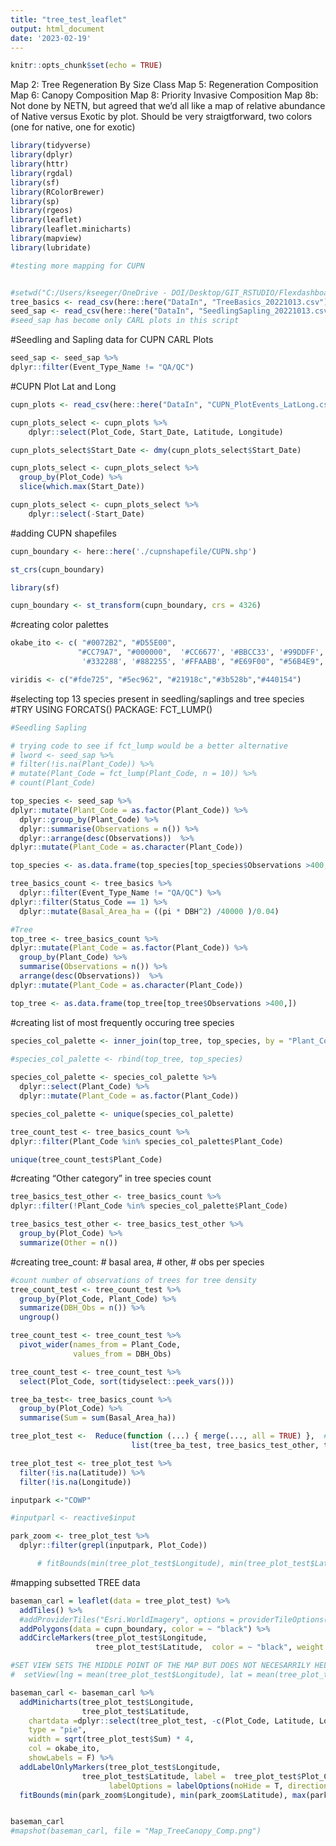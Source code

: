 ```yaml
---
title: "tree_test_leaflet"
output: html_document
date: '2023-02-19'
---
```


```r
knitr::opts_chunk$set(echo = TRUE)
```

Map 2: Tree Regeneration By Size Class
Map 5: Regeneration Composition
Map 6: Canopy Composition
Map 8: Priority Invasive Composition
Map 8b: Not done by NETN, but agreed that we'd all like a map of relative abundance of Native versus Exotic by plot.  Should be very straigtforward, two colors (one for native, one for exotic)

```r
library(tidyverse) 
library(dplyr)
library(httr)
library(rgdal) 
library(sf) 
library(RColorBrewer)
library(sp) 
library(rgeos)
library(leaflet)
library(leaflet.minicharts)
library(mapview)
library(lubridate)

#testing more mapping for CUPN


#setwd("C:/Users/kseeger/OneDrive - DOI/Desktop/GIT_RSTUDIO/FlexdashboardPractice/Mapping/CUPN")
tree_basics <- read_csv(here::here("DataIn", "TreeBasics_20221013.csv"))
seed_sap <- read_csv(here::here("DataIn", "SeedlingSapling_20221013.csv"))
#seed_sap has become only CARL plots in this script

```

#Seedling and Sapling data for CUPN CARL Plots 
```r
seed_sap <- seed_sap %>%
dplyr::filter(Event_Type_Name != "QA/QC")

```

#CUPN Plot Lat and Long
```r
cupn_plots <- read_csv(here::here("DataIn", "CUPN_PlotEvents_LatLong.csv"))

cupn_plots_select <- cupn_plots %>%
    dplyr::select(Plot_Code, Start_Date, Latitude, Longitude)

cupn_plots_select$Start_Date <- dmy(cupn_plots_select$Start_Date)

cupn_plots_select <- cupn_plots_select %>%
  group_by(Plot_Code) %>%
  slice(which.max(Start_Date))

cupn_plots_select <- cupn_plots_select %>%
    dplyr::select(-Start_Date)

```

#adding CUPN shapefiles 
```r
cupn_boundary <- here::here('./cupnshapefile/CUPN.shp')

st_crs(cupn_boundary)

library(sf)

cupn_boundary <- st_transform(cupn_boundary, crs = 4326)

```

#creating color palettes
```r
okabe_ito <- c( "#0072B2", "#D55E00", 
               "#CC79A7", "#000000",  '#CC6677', '#BBCC33', '#99DDFF', 
                '#332288', '#882255', '#FFAABB', "#E69F00", "#56B4E9", "#009E73", "#F0E442")

viridis <- c("#fde725", "#5ec962", "#21918c","#3b528b","#440154")

```

#selecting top 13 species present in seedling/saplings and tree species
#TRY USING FORCATS() PACKAGE: FCT_LUMP()

```r
#Seedling Sapling

# trying code to see if fct_lump would be a better alternative
# lword <- seed_sap %>%
# filter(!is.na(Plant_Code)) %>%
# mutate(Plant_Code = fct_lump(Plant_Code, n = 10)) %>%
# count(Plant_Code)

top_species <- seed_sap %>%
dplyr::mutate(Plant_Code = as.factor(Plant_Code)) %>%
  dplyr::group_by(Plant_Code) %>%
  dplyr::summarise(Observations = n()) %>%
  dplyr::arrange(desc(Observations))  %>%
dplyr::mutate(Plant_Code = as.character(Plant_Code))

top_species <- as.data.frame(top_species[top_species$Observations >400,])

tree_basics_count <- tree_basics %>%
  dplyr::filter(Event_Type_Name != "QA/QC") %>%
dplyr::filter(Status_Code == 1) %>%
  dplyr::mutate(Basal_Area_ha = ((pi * DBH^2) /40000 )/0.04)

#Tree
top_tree <- tree_basics_count %>%
dplyr::mutate(Plant_Code = as.factor(Plant_Code)) %>%
  group_by(Plant_Code) %>%
  summarise(Observations = n()) %>%
  arrange(desc(Observations))  %>%
dplyr::mutate(Plant_Code = as.character(Plant_Code))

top_tree <- as.data.frame(top_tree[top_tree$Observations >400,])
```

#creating list of most frequently occuring tree species
```r

species_col_palette <- inner_join(top_tree, top_species, by = "Plant_Code")
  
#species_col_palette <- rbind(top_tree, top_species)

species_col_palette <- species_col_palette %>%
  dplyr::select(Plant_Code) %>%
  dplyr::mutate(Plant_Code = as.factor(Plant_Code))

species_col_palette <- unique(species_col_palette)

tree_count_test <- tree_basics_count %>%
dplyr::filter(Plant_Code %in% species_col_palette$Plant_Code)

unique(tree_count_test$Plant_Code)
```

#creating "Other category" in tree species count
```r
tree_basics_test_other <- tree_basics_count %>%
dplyr::filter(!Plant_Code %in% species_col_palette$Plant_Code)

tree_basics_test_other <- tree_basics_test_other %>%
  group_by(Plot_Code) %>%
  summarize(Other = n())
```

#creating tree_count: # basal area, # other, # obs per species
```r
#count number of observations of trees for tree density
tree_count_test <- tree_count_test %>%
  group_by(Plot_Code, Plant_Code) %>%
  summarize(DBH_Obs = n()) %>%
  ungroup()

tree_count_test <- tree_count_test %>%
  pivot_wider(names_from = Plant_Code, 
              values_from = DBH_Obs)

tree_count_test <- tree_count_test %>%
  select(Plot_Code, sort(tidyselect::peek_vars()))

tree_ba_test<- tree_basics_count %>%
  group_by(Plot_Code) %>%
  summarise(Sum = sum(Basal_Area_ha))

tree_plot_test <-  Reduce(function (...) { merge(..., all = TRUE) },  # Full join
                           list(tree_ba_test, tree_basics_test_other, tree_count_test, cupn_plots_select))

tree_plot_test <- tree_plot_test %>%
  filter(!is.na(Latitude)) %>%
  filter(!is.na(Longitude))
```


```r
inputpark <-"COWP"

#inputparl <- reactive$input

park_zoom <- tree_plot_test %>%
  dplyr::filter(grepl(inputpark, Plot_Code))

```

```r
      # fitBounds(min(tree_plot_test$Longitude), min(tree_plot_test$Latitude), max(tree_plot_test$Longitude), max(tree_plot_test$Latitude))
```

#mapping subsetted TREE data
```r
baseman_carl = leaflet(data = tree_plot_test) %>%
  addTiles() %>%
  #addProviderTiles("Esri.WorldImagery", options = providerTileOptions(noWrap = TRUE), group="Satellite") %>%
  addPolygons(data = cupn_boundary, color = ~ "black") %>%
  addCircleMarkers(tree_plot_test$Longitude,
                   tree_plot_test$Latitude,  color = ~ "black", weight = 1, fillColor = ~"blue", fillOpacity = 1, radius = 4)

#SET VIEW SETS THE MIDDLE POINT OF THE MAP BUT DOES NOT NECESARRILY HELP FOR VIEWING PURPOSES
#  setView(lng = mean(tree_plot_test$Longitude), lat = mean(tree_plot_test$Latitude), zoom = 15)

baseman_carl <- baseman_carl %>%
  addMinicharts(tree_plot_test$Longitude, 
                tree_plot_test$Latitude, 
    chartdata =dplyr::select(tree_plot_test, -c(Plot_Code, Latitude, Longitude)), 
    type = "pie",
    width = sqrt(tree_plot_test$Sum) * 4,
    col = okabe_ito,
    showLabels = F) %>%
  addLabelOnlyMarkers(tree_plot_test$Longitude, 
                tree_plot_test$Latitude, label =  tree_plot_test$Plot_Code,
                      labelOptions = labelOptions(noHide = T, direction = 'top', textOnly = T, style=list('color'="#ffffff", 'fontSize'="15px"))) %>%
  fitBounds(min(park_zoom$Longitude), min(park_zoom$Latitude), max(park_zoom$Longitude), max(park_zoom$Latitude))


baseman_carl
#mapshot(baseman_carl, file = "Map_TreeCanopy_Comp.png")
```
